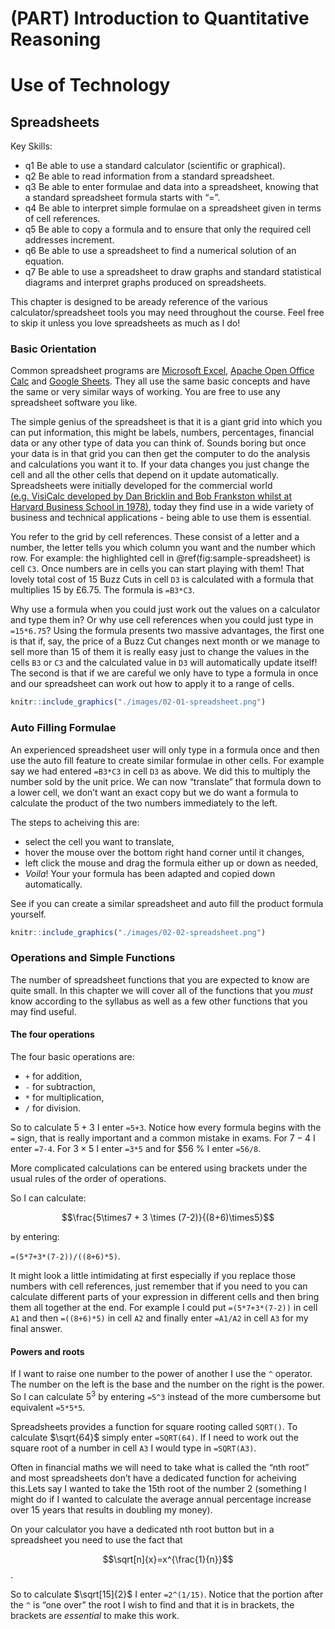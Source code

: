 # (PART) Introduction to Quantitative Reasoning {-}

# Use of Technology

## Spreadsheets

Key Skills:

- q1 Be able to use a standard calculator (scientific or graphical). 
- q2 Be able to read information from a standard spreadsheet.
- q3 Be able to enter formulae and data into a spreadsheet, knowing that a standard spreadsheet formula starts with "=".
- q4 Be able to interpret simple formulae on a spreadsheet given in terms of cell references.
- q5 Be able to copy a formula and to ensure that only the required cell addresses increment.
- q6 Be able to use a spreadsheet to find a numerical solution of an equation.
- q7 Be able to use a spreadsheet to draw graphs and standard statistical diagrams and interpret graphs produced on spreadsheets.

This chapter is designed to be  aready reference of the various calculator/spreadsheet tools you may need throughout the course. Feel free to skip it unless you love spreadsheets as much as I do!

### Basic Orientation

Common spreadsheet programs are [Microsoft Excel](https://office.live.com/start/Excel.aspx), [Apache Open Office Calc](https://www.openoffice.org/) and [Google Sheets](https://www.google.com/sheets/about/). They all use the same basic concepts and have the same or very similar ways of working. You are free to use any spreadsheet software you like.

The simple genius of the spreadsheet is that it is a giant grid into which you can put information, this might be labels, numbers, percentages, financial data or any other type of data you can think of. Sounds boring but once your data is in that grid you can then get the computer to do the analysis and calculations you want it to. If your data changes you just change the cell and all the other cells that depend on it update automatically. Spreadsheets were initially developed for the commercial world [(e.g. VisiCalc developed by Dan Bricklin and Bob Frankston whilst at Harvard Business School in 1978)](http://news.harvard.edu/gazette/story/2012/03/a-vision-of-the-computing-future/), today they find use in a wide variety of business and technical applications - being able to use them is essential.

You refer to the grid by cell references. These consist of a letter and a number, the letter tells you which column you want and the number which row. For example: the highlighted cell in \@ref(fig:sample-spreadsheet) is cell `C3`. Once numbers are in cells you can start playing with them! That lovely total cost of 15 Buzz Cuts in cell `D3` is calculated with a formula that multiplies 15 by £6.75. The formula is `=B3*C3`. 

Why use a formula when you could just work out the values on a calculator and type them in? Or why use cell references when you could just type in `=15*6.75`? Using the formula presents two massive advantages, the first one is that if, say, the price of a Buzz Cut changes next month or we manage to sell more than 15 of them it is really easy just to change the values in the cells `B3` or `C3` and the calculated value in `D3` will automatically update itself! The second is that if we are careful we only have to type a formula in once and our spreadsheet can work out how to apply it to a range of cells.

```r
knitr::include_graphics("./images/02-01-spreadsheet.png")
```

### Auto Filling Formulae

An experienced spreadsheet user will only type in a formula once and then use the auto fill feature to create similar formulae in other cells. For example say we had entered `=B3*C3` in cell `D3` as above. We did this to multiply the number sold by the unit price. We can now "translate" that formula down to a lower cell, we don't want an exact copy but we do want a formula to calculate the product of the two numbers immediately to the left.

The steps to acheiving this are:

- select the cell you want to translate,
- hover the mouse over the bottom right hand corner until it changes,
- left click the mouse and drag the formula either up or down as needed,
- *Voila*! Your your formula has been adapted and copied down automatically.

See if you can create a similar spreadsheet and auto fill the product formula yourself.

```r
knitr::include_graphics("./images/02-02-spreadsheet.png")
```

### Operations and Simple Functions

The number of spreadsheet functions that you are expected to know are quite small. In this chapter we will cover all of the functions that you *must* know according to the syllabus as well as a few other functions that you may find useful.

#### The four operations

The four basic operations are:

- `+` for addition,
- `-` for subtraction,
- `*` for multiplication,
- `/` for division.

So to calculate $5+3$ I enter `=5+3`. Notice how every formula begins with the `=` sign, that is really important and a common mistake in exams. For $7-4$ I enter `=7-4`. For $3\times5$ I enter `=3*5` and for $56 \divide 8% I enter `=56/8`.

More complicated calculations can be entered using brackets under the usual rules of the order of operations.

So I can calculate:

$$\frac{5\times7 + 3 \times (7-2)}{(8+6)\times5}$$

by entering:

`=(5*7+3*(7-2))/((8+6)*5)`.

It might look a little intimidating at first especially if you replace those numbers with cell references, just remember that if you need to you can calculate different parts of your expression in different cells and then bring them all together at the end. For example I could put `=(5*7+3*(7-2))` in cell `A1` and then `=((8+6)*5)` in cell `A2` and finally enter `=A1/A2` in cell `A3` for my final answer.

#### Powers and roots

If I want to raise one number to the power of another I use the `^` operator. The number on the left is the base and the number on the right is the power. So I can calculate $5^3$ by entering `=5^3` instead of the more cumbersome but equivalent `=5*5*5`.

Spreadsheets provides a function for square rooting called `SQRT()`. To calculate $\sqrt{64}$ simply enter `=SQRT(64)`. If I need to work out the square root of a number in cell `A3` I would type in `=SQRT(A3)`.

Often in financial maths we will need to take what is called the "nth root" and most spreadsheets don't have a dedicated function for acheiving this.Lets say I wanted to take the 15th root of the number 2 (something I might do if I wanted to calculate the average annual percentage increase over 15 years that results in doubling my money).

On your calculator you have  a dedicated nth root button but in a spreadsheet you need to use the fact that

$$\sqrt[n]{x}=x^{\frac{1}{n}}$$.

So to calculate $\sqrt[15]{2}$ I enter `=2^(1/15)`. Notice that the portion after the `^` is "one over" the root I wish to find and that it is in brackets, the brackets are *essential* to make this work.